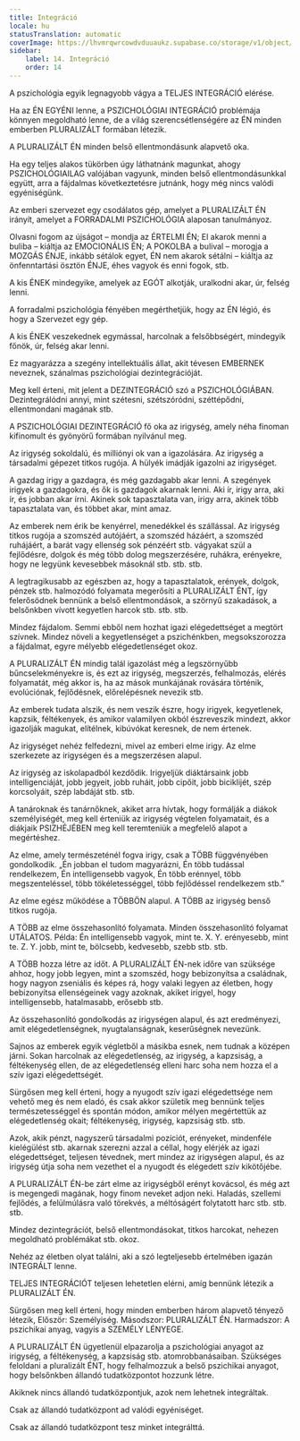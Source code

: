 ```yaml
---
title: Integráció
locale: hu
statusTranslation: automatic
coverImage: https://lhvmrqwrcowdvduuaukz.supabase.co/storage/v1/object/public/strapi-uploads/small_cover-educacion-fundamental.webp-2d51a7828a2b1309555be27f7e2a61a0.webp
sidebar:
    label: 14. Integráció
    order: 14
---
```

A pszichológia egyik legnagyobb vágya a TELJES INTEGRÁCIÓ elérése.

Ha az ÉN EGYÉNI lenne, a PSZICHOLÓGIAI INTEGRÁCIÓ problémája könnyen megoldható lenne, de a világ szerencsétlenségére az ÉN minden emberben PLURALIZÁLT formában létezik.

A PLURALIZÁLT ÉN minden belső ellentmondásunk alapvető oka.

Ha egy teljes alakos tükörben úgy láthatnánk magunkat, ahogy PSZICHOLÓGIAILAG valójában vagyunk, minden belső ellentmondásunkkal együtt, arra a fájdalmas következtetésre jutnánk, hogy még nincs valódi egyéniségünk.

Az emberi szervezet egy csodálatos gép, amelyet a PLURALIZÁLT ÉN irányít, amelyet a FORRADALMI PSZICHOLÓGIA alaposan tanulmányoz.

Olvasni fogom az újságot – mondja az ÉRTELMI ÉN; El akarok menni a buliba – kiáltja az EMOCIONÁLIS ÉN; A POKOLBA a bulival – morogja a MOZGÁS ÉNJE, inkább sétálok egyet, ÉN nem akarok sétálni – kiáltja az önfenntartási ösztön ÉNJE, éhes vagyok és enni fogok, stb.

A kis ÉNEK mindegyike, amelyek az EGÓT alkotják, uralkodni akar, úr, felség lenni.

A forradalmi pszichológia fényében megérthetjük, hogy az ÉN légió, és hogy a Szervezet egy gép.

A kis ÉNEK veszekednek egymással, harcolnak a felsőbbségért, mindegyik főnök, úr, felség akar lenni.

Ez magyarázza a szegény intellektuális állat, akit tévesen EMBERNEK neveznek, szánalmas pszichológiai dezintegrációját.

Meg kell érteni, mit jelent a DEZINTEGRÁCIÓ szó a PSZICHOLÓGIÁBAN. Dezintegrálódni annyi, mint szétesni, szétszóródni, széttépődni, ellentmondani magának stb.

A PSZICHOLÓGIAI DEZINTEGRÁCIÓ fő oka az irigység, amely néha finoman kifinomult és gyönyörű formában nyilvánul meg.

Az irigység sokoldalú, és milliónyi ok van a igazolására. Az irigység a társadalmi gépezet titkos rugója. A hülyék imádják igazolni az irigységet.

A gazdag irigy a gazdagra, és még gazdagabb akar lenni. A szegények irigyek a gazdagokra, és ők is gazdagok akarnak lenni. Aki ír, irigy arra, aki ír, és jobban akar írni. Akinek sok tapasztalata van, irigy arra, akinek több tapasztalata van, és többet akar, mint amaz.

Az emberek nem érik be kenyérrel, menedékkel és szállással. Az irigység titkos rugója a szomszéd autójáért, a szomszéd házáért, a szomszéd ruhájáért, a barát vagy ellenség sok pénzéért stb. vágyakat szül a fejlődésre, dolgok és még több dolog megszerzésére, ruhákra, erényekre, hogy ne legyünk kevesebbek másoknál stb. stb. stb.

A legtragikusabb az egészben az, hogy a tapasztalatok, erények, dolgok, pénzek stb. halmozódó folyamata megerősíti a PLURALIZÁLT ÉNT, így felerősödnek bennünk a belső ellentmondások, a szörnyű szakadások, a belsőnkben vívott kegyetlen harcok stb. stb. stb.

Mindez fájdalom. Semmi ebből nem hozhat igazi elégedettséget a megtört szívnek. Mindez növeli a kegyetlenséget a pszichénkben, megsokszorozza a fájdalmat, egyre mélyebb elégedetlenséget okoz.

A PLURALIZÁLT ÉN mindig talál igazolást még a legszörnyűbb bűncselekményekre is, és ezt az irigység, megszerzés, felhalmozás, elérés folyamatát, még akkor is, ha az mások munkájának rovására történik, evolúciónak, fejlődésnek, előrelépésnek nevezik stb.

Az emberek tudata alszik, és nem veszik észre, hogy irigyek, kegyetlenek, kapzsik, féltékenyek, és amikor valamilyen okból észreveszik mindezt, akkor igazolják magukat, elítélnek, kibúvókat keresnek, de nem értenek.

Az irigységet nehéz felfedezni, mivel az emberi elme irigy. Az elme szerkezete az irigységen és a megszerzésen alapul.

Az irigység az iskolapadból kezdődik. Irigyeljük diáktársaink jobb intelligenciáját, jobb jegyeit, jobb ruháit, jobb cipőit, jobb biciklijét, szép korcsolyáit, szép labdáját stb. stb.

A tanároknak és tanárnőknek, akiket arra hívtak, hogy formálják a diákok személyiségét, meg kell érteniük az irigység végtelen folyamatait, és a diákjaik PSIZHÉJÉBEN meg kell teremteniük a megfelelő alapot a megértéshez.

Az elme, amely természeténél fogva irigy, csak a TÖBB függvényében gondolkodik. „Én jobban el tudom magyarázni, Én több tudással rendelkezem, Én intelligensebb vagyok, Én több erénnyel, több megszenteléssel, több tökéletességgel, több fejlődéssel rendelkezem stb.”

Az elme egész működése a TÖBBÖN alapul. A TÖBB az irigység benső titkos rugója.

A TÖBB az elme összehasonlító folyamata. Minden összehasonlító folyamat UTÁLATOS. Példa: Én intelligensebb vagyok, mint te. X. Y. erényesebb, mint te. Z. Y. jobb, mint te, bölcsebb, kedvesebb, szebb stb. stb.

A TÖBB hozza létre az időt. A PLURALIZÁLT ÉN-nek időre van szüksége ahhoz, hogy jobb legyen, mint a szomszéd, hogy bebizonyítsa a családnak, hogy nagyon zseniális és képes rá, hogy valaki legyen az életben, hogy bebizonyítsa ellenségeinek vagy azoknak, akiket irigyel, hogy intelligensebb, hatalmasabb, erősebb stb.

Az összehasonlító gondolkodás az irigységen alapul, és azt eredményezi, amit elégedetlenségnek, nyugtalanságnak, keserűségnek nevezünk.

Sajnos az emberek egyik végletből a másikba esnek, nem tudnak a középen járni. Sokan harcolnak az elégedetlenség, az irigység, a kapzsiság, a féltékenység ellen, de az elégedetlenség elleni harc soha nem hozza el a szív igazi elégedettségét.

Sürgősen meg kell érteni, hogy a nyugodt szív igazi elégedettsége nem vehető meg és nem eladó, és csak akkor születik meg bennünk teljes természetességgel és spontán módon, amikor mélyen megértettük az elégedetlenség okait; féltékenység, irigység, kapzsiság stb. stb.

Azok, akik pénzt, nagyszerű társadalmi pozíciót, erényeket, mindenféle kielégülést stb. akarnak szerezni azzal a céllal, hogy elérjék az igazi elégedettséget, teljesen tévednek, mert mindez az irigységen alapul, és az irigység útja soha nem vezethet el a nyugodt és elégedett szív kikötőjébe.

A PLURALIZÁLT ÉN-be zárt elme az irigységből erényt kovácsol, és még azt is megengedi magának, hogy finom neveket adjon neki. Haladás, szellemi fejlődés, a felülmúlásra való törekvés, a méltóságért folytatott harc stb. stb. stb.

Mindez dezintegrációt, belső ellentmondásokat, titkos harcokat, nehezen megoldható problémákat stb. okoz.

Nehéz az életben olyat találni, aki a szó legteljesebb értelmében igazán INTEGRÁLT lenne.

TELJES INTEGRÁCIÓT teljesen lehetetlen elérni, amíg bennünk létezik a PLURALIZÁLT ÉN.

Sürgősen meg kell érteni, hogy minden emberben három alapvető tényező létezik, Először: Személyiség. Másodszor: PLURALIZÁLT ÉN. Harmadszor: A pszichikai anyag, vagyis a SZEMÉLY LÉNYEGE.

A PLURALIZÁLT ÉN ügyetlenül elpazarolja a pszichológiai anyagot az irigység, a féltékenység, a kapzsiság stb. atomrobbanásaiban. Szükséges feloldani a pluralizált ÉNT, hogy felhalmozzuk a belső pszichikai anyagot, hogy belsőnkben állandó tudatközpontot hozzunk létre.

Akiknek nincs állandó tudatközpontjuk, azok nem lehetnek integráltak.

Csak az állandó tudatközpont ad valódi egyéniséget.

Csak az állandó tudatközpont tesz minket integrálttá.

